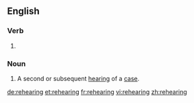 ==English==

===Verb===
{{head|en|present participle}}

# {{present participle of|rehear|lang=en}}

===Noun===
{{en-noun}}

# {{context|legal|lang=en}} A second or subsequent [[hearing]] of a [[case]].

[[de:rehearing]]
[[et:rehearing]]
[[fr:rehearing]]
[[vi:rehearing]]
[[zh:rehearing]]